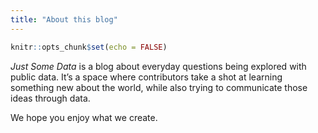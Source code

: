 ```yaml
---
title: "About this blog"
---
```


```r
knitr::opts_chunk$set(echo = FALSE)
```
*Just Some Data* is a blog about everyday questions being explored with public data. It's a space where contributors take a shot at learning something new about the world, while also trying to communicate those ideas through data.

We hope you enjoy what we create.